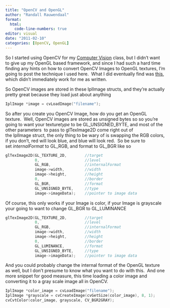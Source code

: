 ```yaml
---
title: "OpenCV and OpenGL"
author: "Randall Rauwendaal"
format: 
  html:
    code-line-numbers: true
editor: visual
date: "2011-02-10"
categories: [OpenCV, OpenGL]
---
```


So I started using OpenCV for my [Computer Vision](http://www.rauwendaal.net/courses/computer-vision) class, but I didn't want to give up my OpenGL based framework, and since I had such a hard time finding any hints on how to convert OpenCV Images to OpenGL textures, I'm going to post the technique I used here.  What I did eventually find was [this](http://stefanix.net/opencv-and-opengl), which didn't immediately work for me as written.

So OpenCV images are stored in these IplImage structs, and they're actually pretty great because they load just about anything

``` cpp
IplImage *image = cvLoadImage("filename");
```

So after you create you OpenCV Image, how do you get an OpenGL texture.  Well, OpenCV images are stored as unsigned bytes so so you're going to want your texture*type* to be GL_UNSIGNED_BYTE, and most of the other parameters  to pass to glTexImage2D come right out of the IplImage struct, the only thing to be wary of is swapping the RGB colors, if you don't, red will look blue, and blue will look red.  So be sure to set *internalFormat* to GL_RGB, and format to GL_BGR like so

``` cpp
glTexImage2D(GL_TEXTURE_2D,        //target
             0,                    //level
             GL_RGB,               //internalFormat
             image->width,         //width
             image->height,        //height
             0,                    //border
             GL_BGR,               //format
             GL_UNSIGNED_BYTE,     //type
             image->imageData);    //pointer to image data
```

Of course, this only works if your Image is color, if your Image is grayscale your going to want to change GL_BGR to GL_LUMINANCE

``` cpp
glTexImage2D(GL_TEXTURE_2D,        //target
             0,                    //level
             GL_RGB,               //internalFormat
             image->width,         //width
             image->height,        //height
             0,                    //border
             GL_LUMINANCE,         //format
             GL_UNSIGNED_BYTE,     //type
             image->imageData);    //pointer to image data
```

And you could probably change the internal format of the OpenGL texture as well, but I don't presume to know what you want to do with this.  And one more snippet for good measure, this time loading a color image and converting it to a gray scale image all in OpenCV.

``` cpp
IplImage *color_image = cvLoadImage("filename");
IplImage *grayscale = cvCreateImage(cvGetSize(color_image), 8, 1);
cvCvtColor(color_image, grayscale, CV_BGR2GRAY);
```

